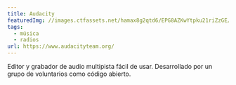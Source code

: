```yaml
---
title: Audacity
featuredImg: //images.ctfassets.net/hamax8g2qtd6/EPG8AZKwYtpku21riZzGE/401d1e50745f2adc1bf90557498e9516/audacity-icono.jpg
tags:
  - música
  - radios
url: https://www.audacityteam.org/
---
```

Editor y grabador de audio multipista fácil de usar. Desarrollado por un grupo de voluntarios como código abierto.
